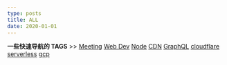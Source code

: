 ```yaml
---
type: posts
title: ALL
date: 2020-01-01
---
```


**一些快速导航的 TAGS** >> [Meeting](./tags/Meeting) [Web Dev](./tags/Web%20development) [Node](./tags/Node) [CDN](./tags/CDN) [GraphQL](./tags/CDN) [cloudflare](./tags/cloudflare) [serverless](./tags/serverless) [gcp](./tags/gcp)
